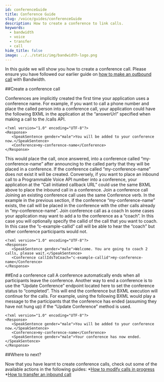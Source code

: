 ```yaml
---
id: conferenceGuide
title: Conference Guide
slug: /voice/guides/conferenceGuide
description: How to create a conference to link calls.
keywords:
  - bandwidth
  - voice
  - transfer
  - call
hide_title: false
image: ../../static/img/bandwidth-logo.png
---
```


In this guide we will show you how to create a conference call. Please ensure you have followed our earlier guide on [how to make an outbound call](/docs/voice/guides/outboundCallGuide) with Bandwidth.

##Create a conference call

Conferences are implicitly created the first time your application uses a conference name. For example, if you want to call a phone number and place the called person into a conference call, your application could have the following BXML in the application at the “answerUrl” specified when making a call to the /calls API.
```
<?xml version="1.0" encoding="UTF-8"?>
<Response>
   <SpeakSentence gender="male">You will be added to your conference now.</SpeakSentence>
   <Conference>my-conference-name</Conference>
</Response>
```

This would place the call, once answered, into a conference called “my-conference-name” after announcing to the called party that they will be placed in a conference. If the conference called “my-conference-name” does not exist it will be created. Conversely, if you want to place an inbound call to a Programmable Voice API number into a conference, your application at the “Call initiated callback URL” could use the same BXML above to place the inbound call in a conference.
Join a conference call
Joining an existing conference call uses the same Conference verb. In the example in the previous section, if the conference “my-conference-name” exists, the call will be placed in the conference with the other calls already in “my-conference-name”.
Join conference call as a coach
In some cases your application may want to add a to the conference as a “coach”. In this case you will optionally specify the callid of the call that you want to coach. In this case the “c-example-callid” call will be able to hear the “coach” but other conference participants would not.

```
<?xml version="1.0" encoding="UTF-8"?>
<Response>
   <SpeakSentence gender="male">Welcome. You are going to coach 2 calls, please wait.</SpeakSentence>
   <Conference callIdsToCoach="c-example-callid">my-conference-name</Conference>
</Response>
```

##End a conference call
A conference automatically ends when all participants leave the conference. Another way to end a conference is to use the “Update Conference” endpoint located here to set the conference status to “completed”. This will end the conference but BXML execution will continue for the calls. For example, using the following BXML would play a message to the participants that the conference has ended (assuming they have not hung up) if the “Update Conference” method is used.

```
<?xml version="1.0" encoding="UTF-8"?>
<Response>
   <SpeakSentence gender="male">You will be added to your conference now.</SpeakSentence>
   <Conference>my-conference-name</Conference>
   <SpeakSentence gender="male">Your conference has now ended.</SpeakSentence>
</Response>
```

##Where to next?

Now that you have learnt to create conference calls, check out some of the available actions in the following guides:
*[How to modify calls in progress](/docs/voice/modifyInProgressGuide)
*[How to transfer an inbound call](/docs/voice/transferGuide)
